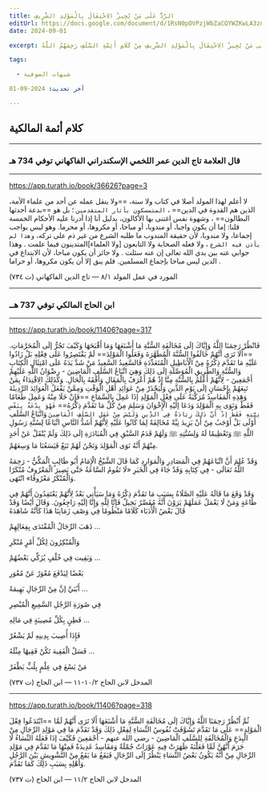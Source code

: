 ```yaml
---
title: الرَّدُّ عَلَى مَنْ يُجِيزُ الِاحْتِفَالَ بِالْمَوْلِدِ الشَّرِيفِ
editUrl: https://docs.google.com/document/d/1RsN0pOVPzjWbZaCQYWZKwLA3znQ6S9belC8Fu1Gn2yc/edit
date: 2024-09-01

excerpt: الرَّدُّ عَلَى مَنْ يُجِيزُ الِاحْتِفَالَ بِالْمَوْلِدِ الشَّرِيفِ مِنْ كَلَامِ أَئِمَّةِ السَّلَفِ رَحِمَهُمُ اللَّهُ 

tags:

  - شبهات الصوفية

آخر تحديث: 2024-09-01

---
```


## كلام أئمة المالكية

---

###  قال العلامة تاج الدين عمر اللخمي الإسكندراني   الفاكهاني توفي 734 هـ

---

<Quote>
 

https://app.turath.io/book/36626?page=3

لا أعلم لهذا المولد أصلا في كتاب ولا سنة، ==ولا ينقل عمله عن أحد من علماء الأمة، الذين هم القدوة في الدين== ، `المتمسكون بآثار المتقدمين` ؛ بل هو ==بدعة أحدثها البطالون== ، وشهوة نفس اغتنى بها الأكالون، بدليل أنا إذا أدرنا عليه الأحكام الخمسة قلنا: إما أن يكون واجبا، أو مندوبا، أو مباحا، أو مكروها، أو محرما. وهو ليس بواجب إجماعا، ولا مندوبا، لأن حقيقة المندوب ما طلبه الشرع من غير ذم على تركه، `وهذا لم يأذن فيه الشرع` ، ولا فعله الصحابة ولا التابعون [ولا العلماء]المتدينون فيما علمت . وهذا جوابي عنه بين يدي الله تعالى إن عنه سئلت . ولا جائز أن يكون مباحا، لأن الابتداع في الدين ليس مباحا بإجماع المسلمين. فلم يبق إلا أن يكون مكروها، أو حراما .

المورد في عمل المولد ١/‏٨ — تاج الدين الفاكهاني (ت ٧٣٤)

</Quote>

---

### ابن الحاج المالكي توفي 737 هــ

---

<Quote>
 

 https://app.turath.io/book/11406?page=317 

فَانْظُرْ رَحِمَنَا اللَّهُ وَإِيَّاكَ إلَى مُخَالَفَةِ السُّنَّةِ مَا أَشْنَعَهَا وَمَا أَقْبَحَهَا وَكَيْفَ تَجُرُّ إلَى الْمُحَرَّمَاتِ. ==أَلَا تَرَى أَنَّهُمْ خَالَفُوا السُّنَّةَ الْمُطَهَّرَةَ وَفَعَلُوا الْمَوْلِدَ== لَمْ يَقْتَصِرُوا عَلَى فِعْلِهِ بَلْ زَادُوا عَلَيْهِ مَا تَقَدَّمَ ذِكْرُهُ مِنْ الْأَبَاطِيلِ الْمُتَعَدِّدَةِ فَالسَّعِيدُ السَّعِيدُ مَنْ شَدَّ يَدَهُ عَلَى امْتِثَالِ الْكِتَابِ وَالسُّنَّةِ وَالطَّرِيقِ الْمُوَصِّلَةِ إلَى ذَلِكَ وَهِيَ اتِّبَاعُ السَّلَفِ الْمَاضِينَ - رِضْوَانُ اللَّهِ عَلَيْهِمْ أَجْمَعِينَ - لِأَنَّهُمْ أَعْلَمُ بِالسُّنَّةِ مِنَّا إذْ هُمْ أَعْرَفُ بِالْمَقَالِ وَأَفْقَهُ بِالْحَالِ. وَكَذَلِكَ الِاقْتِدَاءُ بِمَنْ تَبِعَهُمْ بِإِحْسَانٍ إلَى يَوْمِ الدِّينِ وَلْيَحْذَرْ مِنْ عَوَائِدِ أَهْلِ الْوَقْتِ وَمِمَّنْ يَفْعَلُ الْعَوَائِدَ الرَّدِيئَةَ وَهَذِهِ الْمَفَاسِدُ مُرَكَّبَةٌ عَلَى فِعْلِ الْمَوْلِدِ إذَا عَمِلَ بِالسَّمَاعِ ==فَإِنْ خَلَا مِنْهُ وَعَمِلَ طَعَامًا فَقَطْ وَنَوَى بِهِ الْمَوْلِدَ وَدَعَا إلَيْهِ الْإِخْوَانَ وَسَلِمَ مِنْ كُلِّ مَا تَقَدَّمَ ذِكْرُهُ== `فَهُوَ بِدْعَةٌ بِنَفْسِ نِيَّتِهِ فَقَطْ إذْ أَنَّ ذَلِكَ زِيَادَةٌ فِي الدِّينِ وَلَيْسَ مِنْ عَمَلِ السَّلَفِ الْمَاضِينَ`  وَاتِّبَاعُ السَّلَفِ أَوْلَى بَلْ أَوْجَبُ مِنْ أَنْ يَزِيدَ نِيَّةً مُخَالِفَةً لِمَا كَانُوا عَلَيْهِ لِأَنَّهُمْ أَشَدُّ النَّاسِ اتِّبَاعًا لِسُنَّةِ رَسُولِ اللَّهِ ﷺ وَتَعْظِيمًا لَهُ وَلِسُنَّتِهِ ﷺ وَلَهُمْ قَدَمُ السَّبْقِ فِي الْمُبَادَرَةِ إلَى ذَلِكَ وَلَمْ يُنْقَلْ عَنْ أَحَدٍ مِنْهُمْ أَنَّهُ نَوَى الْمَوْلِدَ وَنَحْنُ لَهُمْ تَبَعٌ فَيَسَعُنَا مَا وَسِعَهُمْ.

وَقَدْ عُلِمَ أَنَّ اتِّبَاعَهُمْ فِي الْمَصَادِرِ وَالْمَوَارِدِ كَمَا قَالَ الشَّيْخُ الْإِمَامُ أَبُو طَالِبٍ الْمَكِّيُّ - رَحِمَهُ اللَّهُ تَعَالَى - فِي كِتَابِهِ وَقَدْ جَاءَ فِي الْخَبَرِ «لَا تَقُومُ السَّاعَةُ حَتَّى يَصِيرَ الْمَعْرُوفُ مُنْكَرًا وَالْمُنْكَرُ مَعْرُوفًا» انْتَهَى. 

وَقَدْ وَقَعَ مَا قَالَهُ عَلَيْهِ الصَّلَاةُ بِسَبَبِ مَا تَقَدَّمَ ذِكْرُهُ وَمَا سَيَأْتِي بَعْدُ لِأَنَّهُمْ يَعْتَقِدُونَ أَنَّهُمْ فِي طَاعَةٍ وَمَنْ لَا يَعْمَلُ عَمَلَهُمْ يَرَوْنَ أَنَّهُ مُقَصِّرٌ بَخِيلٌ فَإِنَّا لِلَّهِ وَإِنَّا إلَيْهِ رَاجِعُونَ. وَقَالَ أَيْضًا وَقَدْ قَالَ بَعْضُ الْأُدَبَاء كَلَامًا مَنْظُومًا فِي وَصْفِ زَمَانِنَا هَذَا كَأَنَّهُ شَاهَدَهُ

ذَهَبَ الرِّجَالُ الْمُقْتَدَى بِفِعَالِهِمْ …

 وَالْمُنْكِرُونَ لِكُلِّ أَمْرٍ مُنْكَرِ

وَبَقِيت فِي خُلْفٍ يُزَكِّي بَعْضُهُمْ …

 بَعْضًا لِيَدْفَعَ مُعْوَرٌ عَنْ مُعْوَرِ

أَبُنَيَّ إنَّ مِنْ الرِّجَالِ بَهِيمَةً ... 

فِي صُورَةِ الرَّجُلِ السَّمِيعِ الْمُبْصِرِ

فَطِنٍ بِكُلِّ مُصِيبَةٍ فِي مَالِهِ …

 فَإِذَا أُصِيبَ بِدِينِهِ لَمْ يَشْعُرْ

فَسَلْ الْفَقِيهَ تَكُنْ فَقِيهًا مِثْلَهُ ... 

مَنْ يَسْعَ فِي عِلْمٍ بِلُبٍّ يَظْفَرْ

المدخل لابن الحاج ٢/‏١٠-١١ — ابن الحاج (ت ٧٣٧)

</Quote>

---

<Quote>
 

 https://app.turath.io/book/11406?page=318 

ثُمَّ اُنْظُرْ رَحِمَنَا اللَّهُ وَإِيَّاكَ إلَى مُخَالَفَةِ السُّنَّةِ مَا أَشْنَعَهَا أَلَا تَرَى أَنَّهُمْ لَمَّا ==ابْتَدَعُوا فِعْلَ الْمَوْلِدِ== عَلَى مَا تَقَدَّمَ تَشَوَّفَتْ نُفُوسُ النِّسَاءِ لِفِعْلِ ذَلِكَ وَقَدْ تَقَدَّمَ مَا فِي مَوْلِدِ الرِّجَالِ مِنْ الْبِدَعِ وَالْمُخَالَفَةِ لِلسَّلَفِ الْمَاضِينَ - رضي الله عنهم - أَجْمَعِينَ فَكَيْفَ إذَا فَعَلَهُ النِّسَاءُ لَا جَرَمَ أَنَّهُنَّ لَمَّا فَعَلْنَهُ ظَهَرَتْ فِيهِ عَوْرَاتٌ جُمْلَةٌ وَمَفَاسِدُ عَدِيدَةٌ فَمِنْهَا مَا تَقَدَّمَ فِي مَوْلِدِ الرِّجَالِ مِنْ أَنَّهُ يَكُونُ بَعْضُ النِّسَاءِ يَنْظُرُ إلَى الرِّجَالِ فَيَقَعُ مَا يَقَعُ مِنْ التَّشْوِيشِ بَيْنَ الرَّجُلِ وَأَهْلِهِ بِسَبَبِ ذَلِكَ كَمَا تَقَدَّمَ. 

المدخل لابن الحاج ٢/‏١١ — ابن الحاج (ت ٧٣٧)

</Quote>


